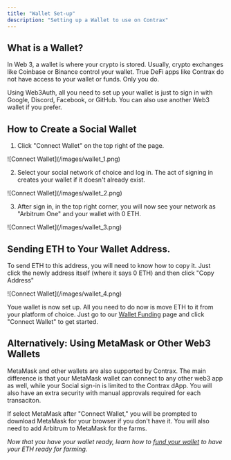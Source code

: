 ```yaml
---
title: "Wallet Set-up"
description: "Setting up a Wallet to use on Contrax"
---
```


## What is a Wallet?

In Web 3, a wallet is where your crypto is stored. Usually, crypto exchanges like Coinbase or Binance control your wallet. True DeFi apps like Contrax do not have access to your wallet or funds. Only you do.

Using Web3Auth, all you need to set up your wallet is just to sign in with Google, Discord, Facebook, or GitHub. You can also use another Web3 wallet if you prefer.

## How to Create a Social Wallet

1. Click "Connect Wallet" on the top right of the page.

<Frame>![Connect Wallet](/images/wallet_1.png)</Frame>

2. Select your social network of choice and log in. The act of signing in creates your wallet if it doesn't already exist.

<Frame>![Connect Wallet](/images/wallet_2.png)</Frame>

3. After sign in, in the top right corner, you will now see your network as "Arbitrum One" and your wallet with 0 ETH.

<Frame>![Connect Wallet](/images/wallet_3.png)</Frame>

## Sending ETH to Your Wallet Address.

To send ETH to this address, you will need to know how to copy it. Just click the newly address itself (where it says 0 ETH) and then click "Copy Address"

<Frame>![Connect Wallet](/images/wallet_4.png)</Frame>

Youe wallet is now set up. All you need to do now is move ETH to it from your platform of choice. Just go to our [Wallet Funding](/farms) page and click "Connect Wallet" to get started.

## Alternatively: Using MetaMask or Other Web3 Wallets

MetaMask and other wallets are also supported by Contrax. The main difference is that your MetaMask wallet can connect to any other web3 app as well, while your Social sign-in is limited to the Contrax dApp. You will also have an extra security with manual approvals required for each transaciton.

If select MetaMask after "Connect Wallet," you will be prompted to download MetaMask for your browser if you don't have it. You will also need to add Arbitrum to MetaMask for the farms.

_Now that you have your wallet ready, learn how to [fund your wallet](../transfer/general) to have your ETH ready for farming._

